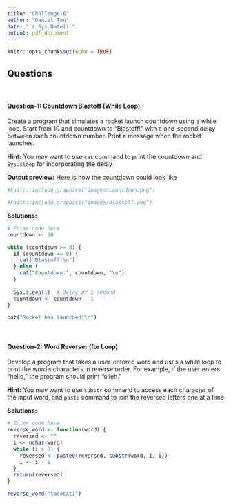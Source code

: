 ```yaml
---
title: "Challenge-6"
author: "Daniel Tan"
date: "`r Sys.Date()`"
output: pdf_document
---
```


```r
knitr::opts_chunk$set(echo = TRUE)
```

## Questions
<br>

#### Question-1: Countdown Blastoff (While Loop)

Create a program that simulates a rocket launch countdown using a while loop. Start from 10 and countdown to "Blastoff!" with a one-second delay between each countdown number. Print a message when the rocket launches.

**Hint:** You may want to use `cat` command to print the countdown and `Sys.sleep` for incorporating the delay

**Output preview:** Here is how the countdown could look like 

```r
#knitr::include_graphics("images/countdown.png")
```

```r
#knitr::include_graphics("images/blastoff.png")
```

**Solutions:**

```r
# Enter code here
countdown <- 10

while (countdown >= 0) {
  if (countdown == 0) {
    cat("Blastoff!\n")
  } else {
    cat("Countdown:", countdown, "\n")
  }
  
  Sys.sleep(1)  # Delay of 1 second
  countdown <- countdown - 1
}

cat("Rocket has launched!\n")

```
<br>

#### Question-2: Word Reverser (for Loop)

Develop a program that takes a user-entered word and uses a while loop to print the word's characters in reverse order. For example, if the user enters "hello," the program should print "olleh."

**Hint:** You may want to use `substr` command to access each character of the input word, and `paste` command to join the reversed letters one at a time

**Solutions:** 

```r
# Enter code here
reverse_word <- function(word) {
  reversed <- ""  
  i <- nchar(word) 
  while (i > 0) {
    reversed <- paste0(reversed, substr(word, i, i))
    i <- i - 1  
  }
  return(reversed)  
}

reverse_word("tacocat1")

```
<br>
